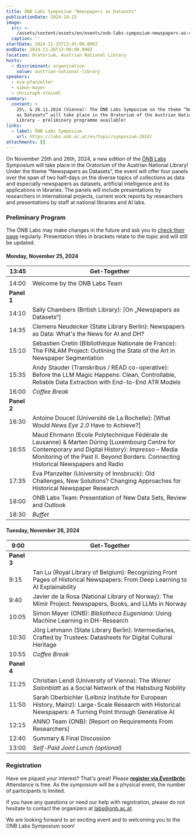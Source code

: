 ```yaml
---
title: ÖNB Labs Symposium "Newspapers as Datasets"
publicationDate: 2024-10-15
image:
  src: >-
    /assets/content/assets/en/events/onb-labs-symposium-newspapers-as-datasets/image/src.jpg
  caption: ''
startDate: 2024-11-25T13:45:00.000Z
endDate: 2024-11-26T13:00:00.000Z
location: Oratorium, Austrian National Library
hosts:
  - discriminant: organisation
    value: austrian-national-library
speakers:
  - eva-pfanzelter
  - simon-mayer
  - christoph-steindl
summary:
  content: >
    25\. & 26.11.2024 (Vienna): The ÖNB Labs Symposium on the theme “Newspapers
    as Datasets” will take place in the Oratorium of the Austrian National
    Library - preliminary programme available!
links:
  - label: ÖNB Labs Symposium
    url: https://labs.onb.ac.at/en/topic/symposium-2024/
attachments: []
---
```

On November 25th and 26th, 2024, a new edition of the [ÖNB Labs](https://labs.onb.ac.at/en/) Symposium will take place in the Oratorium of the Austrian National Library! Under the theme “Newspapers as Datasets”, the event will offer four panels over the span of two half-days on the diverse topics of collections as data and especially newspapers as datasets, artificial intelligence and its applications in libraries. The panels will include presentations by researchers in international projects, current work reports by researchers and presentations by staff at national libraries and AI labs.

### **Preliminary Program**

The ÖNB Labs may make changes in the future and ask you to [check their page](https://labs.onb.ac.at/en/topic/symposium-2024/) regularly. Presentation titles in brackets relate to the topic and will still be updated.

#### **Monday, November 25, 2024**

| 13:45       | Get-Together                                                                                                                                                                                                                               |
| ----------- | ------------------------------------------------------------------------------------------------------------------------------------------------------------------------------------------------------------------------------------------ |
|             |                                                                                                                                                                                                                                            |
| 14:00       | Welcome by the ONB Labs Team                                                                                                                                                                                                               |
| **Panel 1** |                                                                                                                                                                                                                                            |
| 14:10       | Sally Chambers (British Library): \[On „Newspapers as Datasets“]                                                                                                                                                                           |
| 14:35       | Clemens Neudecker (State Library Berlin): Newspapers as Data: What's the News for AI and DH?                                                                                                                                               |
| 15:10       | Sébastien Cretin (Bibliothèque Nationale de France): The FINLAM Project: Outlining the State of the Art in Newspaper Segmentation                                                                                                          |
| 15:35       | Andy Stauder (Transkribus / READ co-operative): Before the LLM Magic Happens: Clean, Controllable, Reliable Data Extraction with End-to-End ATR Models                                                                                     |
| 16:00       | *Coffee Break*                                                                                                                                                                                                                             |
| **Panel 2** |                                                                                                                                                                                                                                            |
| 16:30       | Antoine Doucet (Université de La Rochelle): \[What Would *News Eye 2.0* Have to Achieve?]                                                                                                                                                  |
| 16:55       | Maud Ehrmann (Ecole Polytechnique Fédérale de Lausanne) & Marten Düring (Luxembourg Centre for Contemporary and Digital History): *Impresso* – Media Monitoring of the Past II. Beyond Borders: Connecting Historical Newspapers and Radio |
| 17:35       | Eva Pfanzelter (University of Innsbruck): Old Challenges, New Solutions? Changing Approaches for Historical Newspaper Research                                                                                                             |
| 18:00       | ONB Labs Team: Presentation of New Data Sets, Review and Outlook                                                                                                                                                                           |
| 18:30       | *Buffet*                                                                                                                                                                                                                                   |

#### **Tuesday, November 26, 2024**

| 9:00        | Get-Together                                                                                                                                              |
| ----------- | --------------------------------------------------------------------------------------------------------------------------------------------------------- |
| **Panel 3** |                                                                                                                                                           |
| 9:15        | Tan Lu (Royal Library of Belgium): Recognizing Front Pages of Historical Newspapers: From Deep Learning to AI Explainability                              |
| 9:40        | Javier de la Rosa (National Library of Norway): The Mímir Project: Newspapers, Books, and LLMs in Norway                                                  |
| 10:05       | Simon Mayer (ONB): *Bibliotheca Eugeniana:* Using Machine Learning in DH-Research                                                                         |
| 10:30       | Jörg Lehmann (State Library Berlin): Intermediaries, Crafted by Trustees: Datasheets for Digital Cultural Heritage                                        |
| 10:55       | *Coffee Break*                                                                                                                                            |
| **Panel 4** |                                                                                                                                                           |
| 11:25       | Christian Lendl (University of Vienna): The *Wiener Salonblatt* as a Social Network of the Habsburg Nobility                                              |
| 11:50       | Sarah Oberbichler (Leibniz Institute for European History, Mainz): Large-Scale Research with Historical Newspapers: A Turning Point through Generative AI |
| 12:15       | ANNO Team (ONB): \[Report on Requirements From Researchers]                                                                                               |
| 12:40       | Summary & Final Discussion                                                                                                                                |
| 13:00       | *Self-Paid Joint Lunch (optional)*                                                                                                                        |

### **Registration**

Have we piqued your interest? That's great! Please [**register via *Eventbrite***](https://www.eventbrite.at/e/onb-labs-symposium-2024-tickets-999301075417). Attendance is free. As the symposium will be a physical event, the number of participants is limited.

If you have any questions or need our help with registration, please do not hesitate to contact the organizers at [labs@onb.ac.at](mailto:labs@onb.ac.at).&#x20;

We are looking forward to an exciting event and to welcoming you to the ONB Labs Symposium soon!
